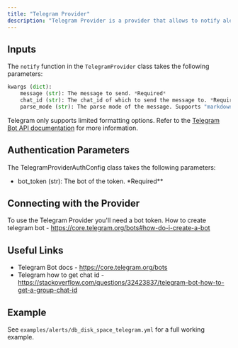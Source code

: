 ```yaml
---
title: "Telegram Provider"
description: "Telegram Provider is a provider that allows to notify alerts to telegram chats."
---
```


## Inputs

The `notify` function in the `TelegramProvider` class takes the following parameters:

```python
kwargs (dict):
    message (str): The message to send. *Required*
    chat_id (str): The chat_id of which to send the message to. *Required* (How to get chat id - https://stackoverflow.com/questions/32423837/telegram-bot-how-to-get-a-group-chat-id)
    parse_mode (str): The parse mode of the message. Supports "markdown", "html", None. Default is None.
```

Telegram only supports limited formatting options. Refer to the [Telegram Bot API documentation](https://core.telegram.org/bots/api#formatting-options) for more information.

## Authentication Parameters

The TelegramProviderAuthConfig class takes the following parameters:

- bot_token (str): The bot of the token. \*Required\*\*

## Connecting with the Provider

To use the Telegram Provider you'll need a bot token.
How to create telegram bot - https://core.telegram.org/bots#how-do-i-create-a-bot

## Useful Links

- Telegram Bot docs - https://core.telegram.org/bots
- Telegram how to get chat id - https://stackoverflow.com/questions/32423837/telegram-bot-how-to-get-a-group-chat-id

## Example

See `examples/alerts/db_disk_space_telegram.yml` for a full working example.
